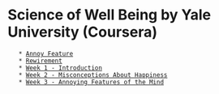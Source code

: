 = Science of Well Being by Yale University (Coursera) =

	* [[Annoy Feature]]
	* [[Rewirement]]
	* [[Week 1 - Introduction]]
	* [[Week 2 - Misconceptions About Happiness]]
	* [[Week 3 - Annoying Features of the Mind]]
